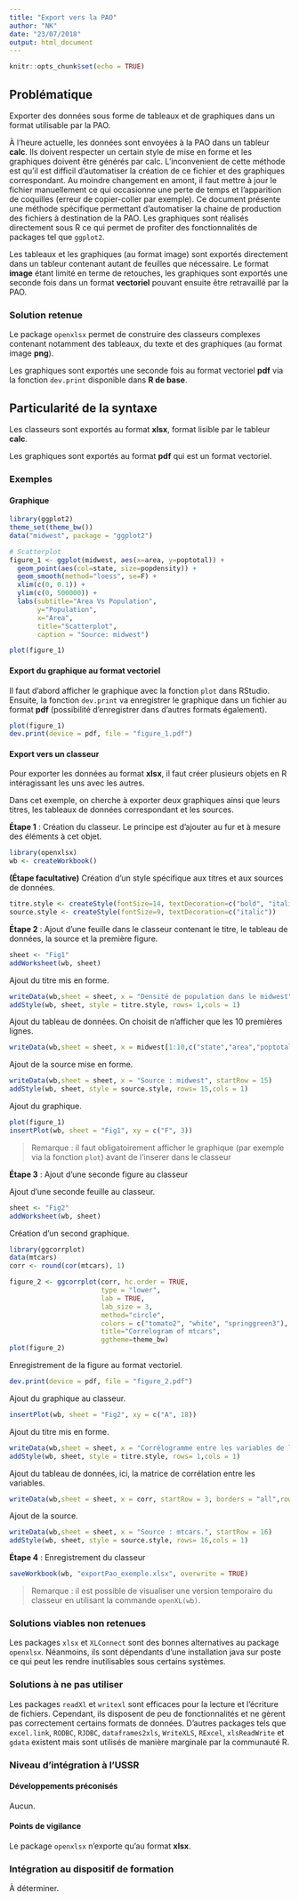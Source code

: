 ```yaml
---
title: "Export vers la PAO"
author: "NK"
date: "23/07/2018"
output: html_document
---
```


```r
knitr::opts_chunk$set(echo = TRUE)
```

## Problématique

Exporter des données sous forme de tableaux et de graphiques dans un format utilisable par la PAO. 

À l'heure actuelle, les données sont envoyées à la PAO dans un tableur **calc**. Ils doivent respecter un certain style de mise en forme et les graphiques doivent être générés par calc. L'inconvenient de cette méthode est qu'il est difficil d'automatiser la création de ce fichier et des graphiques correspondant. Au moindre changement en amont, il faut mettre à jour le fichier manuellement ce qui occasionne une perte de temps et l'apparition de coquilles (erreur de copier-coller par exemple). Ce document présente une méthode spécifique permettant d'automatiser la chaine de production des fichiers à destination de la PAO. Les graphiques sont réalisés directement sous R ce qui permet de profiter des fonctionnalités de packages tel que `ggplot2`. 

Les tableaux et les graphiques (au format image) sont exportés directement dans un tableur contenant autant de feuilles que nécessaire. Le format **image** étant limité en terme de retouches, les graphiques sont exportés une seconde fois dans un format **vectoriel** pouvant ensuite être retravaillé par la PAO. 

### Solution retenue

Le package `openxlsx` permet de construire des classeurs complexes contenant notamment des tableaux, du texte et des graphiques (au format image **png**). 

Les graphiques sont exportés une seconde fois au format vectoriel **pdf** via la fonction `dev.print` disponible dans **R de base**.

## Particularité de la syntaxe

Les classeurs sont exportés au format **xlsx**, format lisible par le tableur **calc**. 

Les graphiques sont exportés au format **pdf** qui est un format vectoriel.

### Exemples


#### Graphique

```r
library(ggplot2)
theme_set(theme_bw())
data("midwest", package = "ggplot2")

# Scatterplot
figure_1 <- ggplot(midwest, aes(x=area, y=poptotal)) + 
  geom_point(aes(col=state, size=popdensity)) + 
  geom_smooth(method="loess", se=F) + 
  xlim(c(0, 0.1)) + 
  ylim(c(0, 500000)) + 
  labs(subtitle="Area Vs Population", 
       y="Population", 
       x="Area", 
       title="Scatterplot", 
       caption = "Source: midwest")

```


```r
plot(figure_1)
```


#### Export du graphique au format vectoriel

Il faut d'abord afficher le graphique avec la fonction `plot` dans RStudio. Ensuite, la fonction `dev.print` va enregistrer le graphique dans un fichier au format **pdf** (possibilité d'enregistrer dans d'autres formats également). 

```r
plot(figure_1)
dev.print(device = pdf, file = "figure_1.pdf")
```

#### Export vers un classeur

Pour exporter les données au format **xlsx**, il faut créer plusieurs objets en R intéragissant les uns avec les autres.

Dans cet exemple, on cherche à exporter deux graphiques ainsi que leurs titres, les tableaux de données correspondant et les sources. 

**Étape 1** : Création du classeur. Le principe est d'ajouter au fur et à mesure des éléments à cet objet. 

```r
library(openxlsx)
wb <- createWorkbook()
```

**(Étape facultative)** Création d'un style spécifique aux titres et aux sources de données.

```r
titre.style <- createStyle(fontSize=14, textDecoration=c("bold", "italic"))
source.style <- createStyle(fontSize=9, textDecoration=c("italic"))
```

**Étape 2** : Ajout d'une feuille dans le classeur contenant le titre, le tableau de données, la source et la première figure. 

```r
sheet <- "Fig1"
addWorksheet(wb, sheet)
```

Ajout du titre mis en forme.
```r
writeData(wb,sheet = sheet, x = "Densité de population dans le midwest", startRow = 1)
addStyle(wb, sheet, style = titre.style, rows= 1,cols = 1)
```

Ajout du tableau de données. On choisit de n'afficher que les 10 premières lignes.

```r
writeData(wb,sheet = sheet, x = midwest[1:10,c("state","area","poptotal","popdensity")], startRow = 3, borders = "all")
```

Ajout de la source mise en forme.

```r
writeData(wb,sheet = sheet, x = "Source : midwest", startRow = 15)
addStyle(wb, sheet, style = source.style, rows= 15,cols = 1)
```

Ajout du graphique. 
```r
plot(figure_1)
insertPlot(wb, sheet = "Fig1", xy = c("F", 3))
```

> Remarque : il faut obligatoirement afficher le graphique (par exemple via la fonction `plot`) avant de l'inserer dans le classeur

**Étape 3** : Ajout d'une seconde figure au classeur

Ajout d'une seconde feuille au classeur.
```r
sheet <- "Fig2"
addWorksheet(wb, sheet)
```


Création d'un second graphique.

```r
library(ggcorrplot)
data(mtcars)
corr <- round(cor(mtcars), 1)

figure_2 <- ggcorrplot(corr, hc.order = TRUE, 
                       type = "lower", 
                       lab = TRUE, 
                       lab_size = 3, 
                       method="circle", 
                       colors = c("tomato2", "white", "springgreen3"), 
                       title="Correlogram of mtcars", 
                       ggtheme=theme_bw)
plot(figure_2)
```

Enregistrement de la figure au format vectoriel.

```r
dev.print(device = pdf, file = "figure_2.pdf")
```

Ajout du graphique au classeur.

```r
insertPlot(wb, sheet = "Fig2", xy = c("A", 18))
```

Ajout du titre mis en forme.

```r
writeData(wb,sheet = sheet, x = "Corrélogramme entre les variables de la table mtcars", startRow = 1)
addStyle(wb, sheet, style = titre.style, rows= 1,cols = 1)
```

Ajout du tableau de données, ici, la matrice de corrélation entre les variables. 

```r
writeData(wb,sheet = sheet, x = corr, startRow = 3, borders = "all",rowNames = TRUE)
```

Ajout de la source.

```r
writeData(wb,sheet = sheet, x = "Source : mtcars.", startRow = 16)
addStyle(wb, sheet, style = source.style, rows= 16,cols = 1)
```

**Étape 4** : Enregistrement du classeur

```r
saveWorkbook(wb, "exportPao_exemple.xlsx", overwrite = TRUE)
```

> Remarque : il est possible de visualiser une version temporaire du classeur en utilisant la commande `openXL(wb)`. 


### Solutions viables non retenues

Les packages `xlsx` et `XLConnect` sont des bonnes alternatives au package `openxlsx`. Néanmoins, ils sont dépendants d'une installation java sur poste ce qui peut les rendre inutilisables sous certains systèmes.

### Solutions à ne pas utiliser

Les packages `readXl` et `writexl` sont efficaces pour la lecture et l'écriture de fichiers. Cependant, ils disposent de peu de fonctionnalités et ne gèrent pas correctement certains formats de données. D'autres packages tels que `excel.link`, `RODBC`, `RJDBC`, `dataframes2xls`, `WriteXLS`, `RExcel`, `xlsReadWrite` et `gdata` existent mais sont utilisés de manière marginale par la communauté R.

### Niveau d'intégration à l'USSR

#### Développements préconisés

Aucun.

#### Points de vigilance

Le package `openxlsx` n'exporte qu'au format **xlsx**.

### Intégration au dispositif de formation

À déterminer.